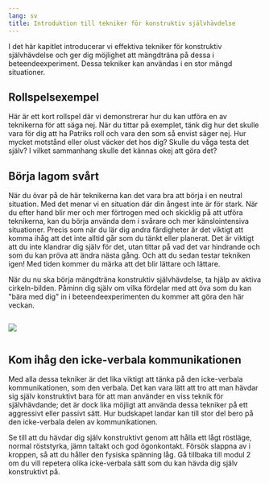 ```yaml
---
lang: sv
title: Introduktion till tekniker för konstruktiv självhävdelse
---
```


I det här kapitlet introducerar vi effektiva tekniker för konstruktiv
självhävdelse och ger dig möjlighet att mängdträna på dessa i
beteendeexperiment. Dessa tekniker kan användas i en stor mängd
situationer.

## Rollspelsexempel

Här är ett kort rollspel där vi demonstrerar hur du kan utföra en av
teknikerna för att säga nej. När du tittar på exemplet, tänk dig hur det
skulle vara för dig att ha Patriks roll och vara den som så envist säger
nej. Hur mycket motstånd eller olust väcker det hos dig? Skulle du våga
testa det själv? I vilket sammanhang skulle det kännas okej att göra
det?

## Börja lagom svårt

När du övar på de här teknikerna kan det vara bra att börja i en neutral
situation. Med det menar vi en situation där din ångest inte är för
stark. När du efter hand blir mer och mer förtrogen med och skicklig på
att utföra teknikerna, kan du börja använda dem i svårare och mer
känslointensiva situationer. Precis som när du lär dig andra färdigheter
är det viktigt att komma ihåg att det inte alltid går som du tänkt eller
planerat. Det är viktigt att du inte klandrar dig själv för det, utan
tittar på vad det var hindrande och som du kan pröva att ändra nästa
gång. Och att du sedan testar tekniken igen! Med tiden kommer du märka
att det blir lättare och lättare.

När du nu ska börja mängdträna konstruktiv självhävdelse, ta hjälp av
aktiva cirkeln-bilden. Påminn dig själv om vilka fördelar med att öva
som du kan \"bära med dig\" in i beteendeexperimenten du kommer att göra
den här veckan.

![](/sites/respekt/media/image/aktivacirkeln-redux-E-slinga.svg){style="max-width: 600px; max-height: 600px; margin:1em auto;"}

## Kom ihåg den icke-verbala kommunikationen

Med alla dessa tekniker är det lika viktigt att tänka på den
icke-verbala kommunikationen, som den verbala. Det kan vara lätt att tro
att man hävdar sig själv konstruktivt bara för att man använder en viss
teknik för självhävdande; det är dock lika möjligt att använda dessa
tekniker på ett aggressivt eller passivt sätt. Hur budskapet landar kan
till stor del bero på den icke-verbala delen av kommunikationen.

Se till att du hävdar dig själv konstruktivt genom att hålla ett lågt
röstläge, normal röststyrka, jämn taltakt och god ögonkontakt. Försök
slappna av i kroppen, så att du håller den fysiska spänning låg. Gå
tillbaka till modul 2 om du vill repetera olika icke-verbala sätt som du
kan hävda dig själv konstruktivt på.
